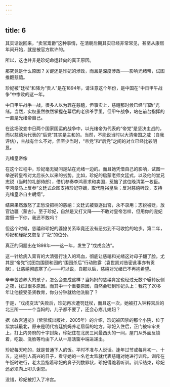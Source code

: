 ```yaml
---
---
---
```

title: 6
---



其实话说回来，“卖官鬻爵”这种事情，在清朝后期其实已经非常常见，甚至从康熙年间开始，就是被官方默许的。

所以，这也并非是珍妃命运转向的真正原因。

那究竟是什么原因？关键还是珍妃的涉政，而且是深度涉政——影响光绪帝，试图推翻慈禧。

珍妃被“廷杖”和降为“贵人”是在1894年，请注意这个年份，是中国在“中日甲午战争”中惨败的这一年。

中日甲午战争一战，很多人以为罪在慈禧，但事实上，慈禧那时候已经“归政”光绪。当然，实权虽然依然掌握在幕后的老佛爷手里，但甲午战争，站在前台指挥的一直是光绪帝自己。

在这场改变中日两个国家国运的战争中，以光绪帝为代表的“帝党”是坚决主战的，而以慈禧为代表的“后党”其实是主和的。当然，不能说当时以大清帝国之威（自我评估），主战有什么不对，但至少当时，“帝党”和“后党”之间的对立已经比较明显。

光绪皇帝像



在这个过程中，珍妃毫无疑问是站在光绪一边的。而且她凭借自己的影响，试图一举逆转皇帝对太后长久以来的劣势。比如，珍妃的启蒙老师文廷式，以及他的堂兄志锐（当时的礼部侍郎），借机参奏李鸿章求和卖国，惹恼了这位晚清第一权臣。李鸿章马上反参“文廷式企图支持珍妃夺嫡，取代隆裕皇后；反对慈禧听政，支持光绪皇帝自主朝纲”。

结果果然激怒了正愁没把柄的慈禧：文廷式被驱逐出宫，永不录用；志锐被贬，放官边疆（蒙古）。至于珍妃，自然是又打又降——不敢对皇帝怎样，但用你的宠妃震慑一下你，我还不敢吗？

但这个时候，慈禧和珍妃的婆媳关系毕竟还没有恶劣到不可收拾的地步。第二年，珍妃和瑾妃又恢复了“妃”的位分。

真正的问题出在1898年——这一年，发生了“戊戌变法”。

这一针给病入膏肓的大清强行注入的鸡血，彻底让慈禧和光绪这对母子翻了脸。尤其是“帝党”试图包围颐和园的“围园杀后”行动败露（袁世凯对告密此事亦有贡献），让慈禧彻底寒了心——可以说，自那以后，慈禧对光绪已不再抱希望。

辛辛苦苦养大的孩子，怎么会变成这样？当妈妈的慈禧肯定也经过无数个辗转反侧之夜，找过很多原因。而其中一个重要原因，自然会归到珍妃头上：我花了20多年让他接受圣贤教育，你分分钟就给他洗脑了？

于是，“戊戌变法”失败后，珍妃再次遭罚廷杖，而且这一次，她被打入钟粹宫后的北三所——一个当妈的，儿子都不要了，还会心疼儿媳妇？

据《故宫通览》（紫禁城出版社，2005年）的介绍，珍妃被囚禁的那个小院，位于紫禁城最北，原来是明代宫廷奶妈养老居留的地方。珍妃入住后，正门被牢牢关上，打上内务府的十字封条，珍妃住在北房三间最西头的一间，屋门从外面反锁着，吃饭、洗脸等均由下人从一扇活窗中端进递出。

珍妃每天吃的，就是普通下人的饭。平时不准与人说话。逢年过节或每月初一、十五，这些别人高兴的日子，看守她的一名老太监就代表慈禧对她进行训斥。训斥在午饭时进行，老太监指着珍妃的鼻子列数罪状，珍妃得跪着听训。训斥结束，珍妃还必须向上叩头谢恩。

没错，珍妃被打入了冷宫。
